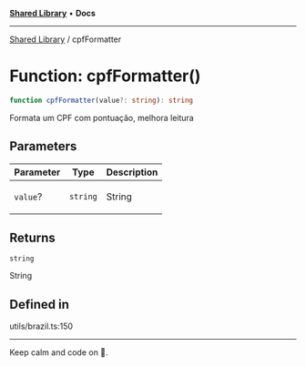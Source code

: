 
<Meta title="Libs/Shared/functions/cpfFormatter" />



[**Shared Library**](/?path=/docs/libs-shared-overview--page) • **Docs**

***

[Shared Library](/?path=/docs/libs-shared-overview--page) / cpfFormatter

# Function: cpfFormatter()

```ts
function cpfFormatter(value?: string): string
```

Formata um CPF com pontuação, melhora leitura

## Parameters

<table>
<thead>
<tr>
<th>Parameter</th>
<th>Type</th>
<th>Description</th>
</tr>
</thead>
<tbody>
<tr>
<td>

`value`?

</td>
<td>

`string`

</td>
<td>

String

</td>
</tr>
</tbody>
</table>

## Returns

`string`

String

## Defined in

utils/brazil.ts:150


***

Keep calm and code on 🤘.